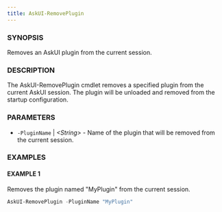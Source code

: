 ```yaml
---
title: AskUI-RemovePlugin
---
```



### SYNOPSIS

Removes an AskUI plugin from the current session.

### DESCRIPTION

The AskUI-RemovePlugin cmdlet removes a specified plugin from the current AskUI session.
The plugin will be unloaded and removed from the startup configuration.

### PARAMETERS

- `-PluginName` | _&lt;String&gt;_ - Name of the plugin that will be removed from the current session.

### EXAMPLES

#### EXAMPLE 1

Removes the plugin named "MyPlugin" from the current session.

```powershell
AskUI-RemovePlugin -PluginName "MyPlugin"
```

